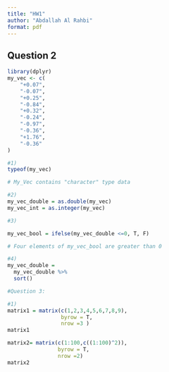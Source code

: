 ```yaml
---
title: "HW1"
author: "Abdallah Al Rahbi"
format: pdf
---
```


## Question 2

```r

library(dplyr)
my_vec <- c(
    "+0.07",
    "-0.07",
    "+0.25",
    "-0.84",
    "+0.32",
    "-0.24",
    "-0.97",
    "-0.36",
    "+1.76",
    "-0.36"
)

#1)
typeof(my_vec)

# My_Vec contains "character" type data

#2)
my_vec_double = as.double(my_vec)
my_vec_int = as.integer(my_vec)

#3)

my_vec_bool = ifelse(my_vec_double <=0, T, F)

# Four elements of my_vec_bool are greater than 0

#4)
my_vec_double =
  my_vec_double %>%
  sort()

#Question 3:

#1)
matrix1 = matrix(c(1,2,3,4,5,6,7,8,9), 
                 byrow = T,
                 nrow =3 )
matrix1

matrix2= matrix(c(1:100,c((1:100)^2)), 
                byrow = T, 
                nrow =2)
matrix2

```


